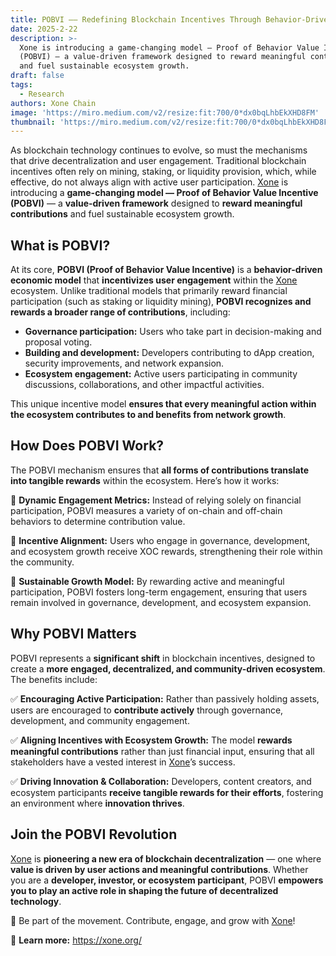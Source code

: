 ```yaml
---
title: POBVI —— Redefining Blockchain Incentives Through Behavior-Driven Value
date: 2025-2-22
description: >-
  Xone is introducing a game-changing model — Proof of Behavior Value Incentive
  (POBVI) — a value-driven framework designed to reward meaningful contributions
  and fuel sustainable ecosystem growth.
draft: false
tags:
  - Research
authors: Xone Chain
image: 'https://miro.medium.com/v2/resize:fit:700/0*dx0bqLhbEkXHD8FM'
thumbnail: 'https://miro.medium.com/v2/resize:fit:700/0*dx0bqLhbEkXHD8FM'
---
```


As blockchain technology continues to evolve, so must the mechanisms that drive decentralization and user engagement. Traditional blockchain incentives often rely on mining, staking, or liquidity provision, which, while effective, do not always align with active user participation. [Xone](https://xone.org/) is introducing a **game-changing model — Proof of Behavior Value Incentive (POBVI)** — a **value-driven framework** designed to **reward meaningful contributions** and fuel sustainable ecosystem growth.

## What is POBVI?

At its core, **POBVI (Proof of Behavior Value Incentive)** is a **behavior-driven economic model** that **incentivizes user engagement** within the [Xone](https://xone.org/) ecosystem. Unlike traditional models that primarily reward financial participation (such as staking or liquidity mining), **POBVI recognizes and rewards a broader range of contributions**, including:

- **Governance participation:** Users who take part in decision-making and proposal voting.
- **Building and development:** Developers contributing to dApp creation, security improvements, and network expansion.
- **Ecosystem engagement:** Active users participating in community discussions, collaborations, and other impactful activities.

This unique incentive model **ensures that every meaningful action within the ecosystem contributes to and benefits from network growth**.

## How Does POBVI Work?

The POBVI mechanism ensures that **all forms of contributions translate into tangible rewards** within the ecosystem. Here’s how it works:

🔹 **Dynamic Engagement Metrics:** Instead of relying solely on financial participation, POBVI measures a variety of on-chain and off-chain behaviors to determine contribution value.

🔹 **Incentive Alignment:** Users who engage in governance, development, and ecosystem growth receive XOC rewards, strengthening their role within the community.

🔹 **Sustainable Growth Model:** By rewarding active and meaningful participation, POBVI fosters long-term engagement, ensuring that users remain involved in governance, development, and ecosystem expansion.

## Why POBVI Matters

POBVI represents a **significant shift** in blockchain incentives, designed to create a **more engaged, decentralized, and community-driven ecosystem**. The benefits include:

✅ **Encouraging Active Participation:** Rather than passively holding assets, users are encouraged to **contribute actively** through governance, development, and community engagement.

✅ **Aligning Incentives with Ecosystem Growth:** The model **rewards meaningful contributions** rather than just financial input, ensuring that all stakeholders have a vested interest in [Xone](https://xone.org/)’s success.

✅ **Driving Innovation & Collaboration:** Developers, content creators, and ecosystem participants **receive tangible rewards for their efforts**, fostering an environment where **innovation thrives**.

## Join the POBVI Revolution

[Xone](https://xone.org/) is **pioneering a new era of blockchain decentralization** — one where **value is driven by user actions and meaningful contributions**. Whether you are a **developer, investor, or ecosystem participant**, POBVI **empowers you to play an active role in shaping the future of decentralized technology**.

🚀 Be part of the movement. Contribute, engage, and grow with [Xone](https://xone.org/)!

🔗 **Learn more:** https://xone.org/
